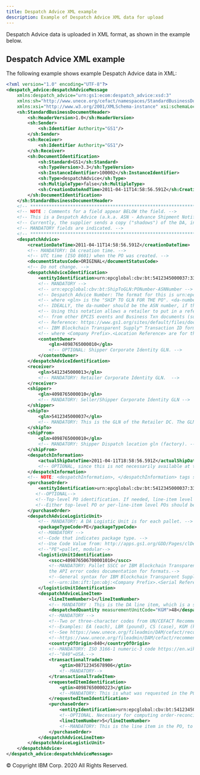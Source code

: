 ```yaml
---
title: Despatch Advice XML example
description: Example of Despatch Advice XML data for upload
---
```


<PageDescription>

Despatch Advice data is uploaded in XML format, as shown in the
example below.

</PageDescription>

## Despatch Advice XML example

The following example shows example Despatch Advice data in XML:

```xml
<?xml version="1.0" encoding="UTF-8"?>
<despatch_advice:despatchAdviceMessage
    xmlns:despatch_advice="urn:gs1:ecom:despatch_advice:xsd:3"
    xmlns:sh="http://www.unece.org/cefact/namespaces/StandardBusinessDocumentHeader"
    xmlns:xsi="http://www.w3.org/2001/XMLSchema-instance" xsi:schemaLocation="urn:gs1:ecom:despatch_advice:xsd:3 ../Schemas/gs1/ecom/DespatchAdvice.xsd">
    <sh:StandardBusinessDocumentHeader>
        <sh:HeaderVersion>1.0</sh:HeaderVersion>
        <sh:Sender>
            <sh:Identifier Authority="GS1"/>
        </sh:Sender>
        <sh:Receiver>
            <sh:Identifier Authority="GS1"/>
        </sh:Receiver>
        <sh:DocumentIdentification>
            <sh:Standard>GS1</sh:Standard>
            <sh:TypeVersion>3.3</sh:TypeVersion>
            <sh:InstanceIdentifier>100002</sh:InstanceIdentifier>
            <sh:Type>despatchAdvice</sh:Type>
            <sh:MultipleType>false</sh:MultipleType>
            <sh:CreationDateAndTime>2011-04-11T14:58:56.591Z</sh:CreationDateAndTime>
        </sh:DocumentIdentification>
    </sh:StandardBusinessDocumentHeader>
    <!-- ********************************************************************************** -->
    <!-- NOTE : Comments for a field appear BELOW the field. -->
    <!-- This is a Despatch Advice (a.k.a. ASN - Advance Shipment Notification), submitted from a Supplier to a Retailer. -->
    <!-- Currently, the supplier sends a copy ("shadows") of the DA, in this format to the Blockchain. -->
    <!-- MANDATORY fields are indicated. -->
    <!-- ********************************************************************************** -->
    <despatchAdvice>
        <creationDateTime>2011-04-11T14:58:56.591Z</creationDateTime>
        <!-- MANDATORY: DA creation time. -->
        <!-- UTC time (ISO 8601) when the PO was created. -->
        <documentStatusCode>ORIGINAL</documentStatusCode>
        <!-- Do not change. -->
        <despatchAdviceIdentification>
            <entityIdentification>urn:epcglobal:cbv:bt:5412345000037:3352-349875</entityIdentification>
            <!-- MANDATORY -->
            <!-- urn:epcglobal:cbv:bt:ShipToGLN:PONumber-ASNNumber -->
            <!-- Despatch Advice Number: The format for this is urn:epcglobal:cbv:bt:<gln>:<po-number>-<da-number> -->
            <!-- where <gln> is the "SHIP TO GLN FOR THE PO". <da-number> should NOT contain a ":" character.  -->
            <!-- IDEALLY, the da-number should be the ASN number, if the supplier is submitting an ASN to the retailer -->
            <!-- Using this notation allows a retailer to put in a reference to this DA (using the same format) -->
            <!-- from other EPCIS events and Business Txn documents (such as RA). -->
            <!-- Reference: https://www.gs1.org/sites/default/files/docs/epc/CBV-Standard-1-2-1-r-2017-05-05.pdf  [Section 8.5.2] -->
            <!-- IBM Blockchain Transparent Supply™ Transaction ID format: urn:ibm:ift:bt:<Company Prefix>.<Location Reference>.<Transaction Id>-->
            <!-- where <Company Prefix>.<Location Reference> are for the "shipTo" location-->
            <contentOwner>
                <gln>4098765000010</gln>
                <!-- OPTIONAL: Shipper Corporate Identity GLN. -->
            </contentOwner>
        </despatchAdviceIdentification>
        <receiver>
            <gln>5412345000013</gln>
            <!-- MANDATORY: Retailer Corporate Identity GLN.  -->
        </receiver>
        <shipper>
            <gln>4098765000010</gln>
            <!-- MANDATORY: Seller/Shipper Corporate Identity GLN -->
        </shipper>
        <shipTo>
            <gln>5412345000037</gln>
            <!-- MANDATORY: This is the GLN of the Retailer DC. The GLN of the DC needs to be extracted from the PO. -->
        </shipTo>
        <shipFrom>
            <gln>4098765000010</gln>
            <!-- MANDATORY: Shipper Dispatch location gln (factory). -->
        </shipFrom>
        <despatchInformation>
            <actualShipDateTime>2011-04-11T18:58:56.591Z</actualShipDateTime>
            <!-- OPTIONAL, since this is not necessarily available at time of DA creation.-->
        </despatchInformation>
        <!-- NOTE: <despatchInformation>, </despatchInformation> tags should not be omitted even if no <actualShipDataTime>.-->
        <purchaseOrder>
            <entityIdentification>urn:epcglobal:cbv:bt:5412345000037:3352</entityIdentification>
           <!--OPTIONAL-->
           <!--Top-level PO identification. If needed, line-item level POs can override this.-->
           <!--Either top-level PO or per-line-item level POs should be present-->
        </purchaseOrder>
        <despatchAdviceLogisticUnit>
            <!-- MANDATORY: A DA Logistic Unit is for each pallet. -->
            <packageTypeCode>PE</packageTypeCode>
            <!--MANDATORY -->
            <!--Code that indicates package type. -->
            <!--Use Code Value from: http://apps.gs1.org/GDD/Pages/clDetails.aspx?semanticURN=urn:gs1:gdd:cl:PackageTypeCode&release=2-->
            <!--"PE"=pallet, modular-->
            <logisticUnitIdentification>
                <sscc>409876506700001010</sscc>
                <!--MANDATORY: Pallet SSCC or IBM Blockchain Transparent Supply™ logistic unit ID - EPC_SSCC, GS1_SSCC, FTLPN, or SSCC_LA - Refer to
                the API error codes documentation for formats.-->
                <!--General syntax for IBM Blockchain Transparent Supply™ logistic unit: -->
                <!--urn:ibm:ift:lpn:obj:<Company Prefix>.<Serial Reference>-->
            </logisticUnitIdentification>
            <despatchAdviceLineItem>
                <lineItemNumber>1</lineItemNumber>
                <!-- MANDATORY : This is the DA line item, which is a sequential number. -->
                <despatchedQuantity measurementUnitCode="KGM">48</despatchedQuantity>
                <!--MANDATORY -->
                <!--Two or three-character codes from UN/CEFACT Recommendation 20.-->
                <!--Examples: EA (each), LBR (pound), CS (case), KGM (kilogram).-->
                <!--See https://www.unece.org/fileadmin/DAM/cefact/recommendations/rec20/rec20_rev3_Annex2e.pdf and-->
                <!--https://www.unece.org/fileadmin/DAM/cefact/recommendations/rec20/rec20_rev3_Annex3e.pdf.-->
                <countryOfOrigin>840</countryOfOrigin>
                <!--MANDATORY: ISO 3166-1 numeric-3 code https://en.wikipedia.org/wiki/ISO_3166-1_numeric.-->
                <!--"840"=USA.-->
                <transactionalTradeItem>
                    <gtin>08712345678906</gtin>
                    <!--MANDATORY-->
                </transactionalTradeItem>
                <requestedItemIdentification>
                    <gtin>40987650000223</gtin>
                    <!--MANDATORY: This is what was requested in the PO.-->
                </requestedItemIdentification>
                <purchaseOrder>
                    <entityIdentification>urn:epcglobal:cbv:bt:5412345000037:3352</entityIdentification>
                    <!--OPTIONAL. Necessary for computing order-reconciliation metrics.-->
                    <lineItemNumber>5</lineItemNumber>
                    <!--MANDATORY: This is the line item in the PO, to which this DA line item corresponds to -->
                </purchaseOrder>
            </despatchAdviceLineItem>
        </despatchAdviceLogisticUnit>
    </despatchAdvice>
</despatch_advice:despatchAdviceMessage>
```

<PageCopyright>© Copyright IBM Corp. 2020 All Rights Reserved.</PageCopyright>
